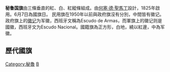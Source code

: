 {{Infobox flag 
|Name = 秘魯共和國國旗
|Image = Flag of Peru.svg
|Adoption = 1824年 
|Nickname = 國旗、[[政府旗|政府旗]]
|Morenicks = 
|Use = 010011
|Symbol =
|Proportion = 2:3
|Design =  
|Image2 = Flag of Peru (state).svg
|Nickname2 = [[國旗|國旗]]兼[[民用旗|民用旗]]
|Use2 = 100100
|Proportion2 = 2:3
|Design2 =   
|Image3 = Flag of Peru (war).svg
|Nickname3 = [[軍旗|軍旗]]兼戰旗
|Use3 = 001000
|Proportion3 = 2:3
|Design3 =   
|Image4 = Naval Jack of Peru.svg
|Nickname4 = [[海軍旗|海軍旗]]兼[[艦艏旗|艦艏旗]]、[[國籍|國籍]]標志
|Proportion4 = 1:1
|Design4 =  
}}


'''秘鲁国旗'''由三條垂直的紅、白、紅縱條組成。由[[何塞·德·聖馬丁|何塞·德·聖馬丁]]設計，1825年啟用。6月7日為國旗日。
民用旗在1950年以前與政府旗沒有分別，中間皆有徽记。政府旗上的[[秘魯國徽|徽记]]为军徽，西班牙文稱為Escudo de Armas，而軍旗上的徽记则是國徽，西班牙文为Escudo Nacional。國籍旗為正方形，白地，繞以紅邊，中為军徽。

==歷代國旗==
{{flag gallery 
|File:Flag_of_Tacna_Regiment_(1820_proposal).svg|1820年候選旗
|File:Flag of Peru (1821-1822).svg|1820年
|File:Flag_of_Peru_(1822).svg |1822年
|File:Flag of Peru (1822-1825).svg|1822年-1825年
|File:Flag of Peru (1825–1950).svg|1825年-1950年
|File:Flag_of_the_Peru-Bolivian_Confederation.svg|1836年-1839年秘魯-玻利維亞邦聯
|File:Flag_of_South_Peru.svg |1836年-1839年南秘魯共和國
|File:Flag of Peru (state).svg|1950年-秘魯共和國
}}
{{美洲題目|国旗}}


[[Category:秘魯|Category:秘魯]]
[[Category:國旗|B]]